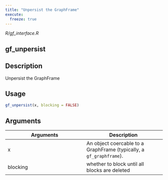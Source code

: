 ```yaml
---
title: "Unpersist the GraphFrame"
execute:
  freeze: true
---
```


*R/gf_interface.R*

## gf_unpersist

## Description
Unpersist the GraphFrame 


## Usage
```r
gf_unpersist(x, blocking = FALSE) 
```

## Arguments
|Arguments|Description|
|---|---|
| x | An object coercable to a GraphFrame (typically, a `gf_graphframe`). |
| blocking | whether to block until all blocks are deleted |







